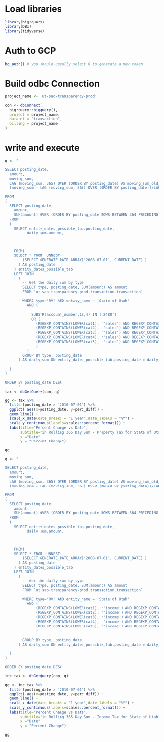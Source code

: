
# Load libraries
```r
library(bigrquery)
library(DBI)
library(tidyverse)
```

# Auth to GCP
```r
bq_auth() # you should usually select 0 to generate a new token
```
# Build odbc Connection
```r
project_name <- 'ut-sao-transparency-prod'

con <- dbConnect(
  bigrquery::bigquery(),
  project = project_name,
  dataset = "transaction",
  billing = project_name
)
```

# write and execute
```r
q <- "

SELECT posting_date, 
  amount,
  moving_sum,
  LAG (moving_sum, 365) OVER (ORDER BY posting_date) AS moving_sum_old_lag,
  (moving_sum - LAG (moving_sum, 365) OVER (ORDER BY posting_date))/LAG (moving_sum, 365) OVER (ORDER BY posting_date) AS perc_diff

FROM
(
  SELECT posting_date,
    amount,
    SUM(amount) OVER (ORDER BY posting_date ROWS BETWEEN 364 PRECEDING AND CURRENT ROW) AS moving_sum
  FROM
  (
    SELECT entity_dates_possible_tab.posting_date,
          daily_sum.amount,
    
          

    FROM(
    SELECT * FROM  UNNEST(
        (SELECT GENERATE_DATE_ARRAY('2008-07-01', CURRENT_DATE) )
      ) AS posting_date 
    ) entity_dates_possible_tab
    LEFT JOIN 
      (
        -- Get the daily sum by type
        SELECT type, posting_date, SUM(amount) AS amount
        FROM `ut-sao-transparency-prod.transaction.transaction`

        WHERE type='RV' AND entity_name = 'State of Utah'
          AND (
          
            SUBSTR(account_number,12,4) IN ('2480')
            OR (
              (REGEXP_CONTAINS(LOWER(cat1), r'sales') AND REGEXP_CONTAINS(LOWER(cat1), r'tax') ) OR
              (REGEXP_CONTAINS(LOWER(cat2), r'sales') AND REGEXP_CONTAINS(LOWER(cat2), r'tax') ) OR
              (REGEXP_CONTAINS(LOWER(cat3), r'sales') AND REGEXP_CONTAINS(LOWER(cat3), r'tax') ) OR
              (REGEXP_CONTAINS(LOWER(cat4), r'sales') AND REGEXP_CONTAINS(LOWER(cat4), r'tax') ) OR
              (REGEXP_CONTAINS(LOWER(cat5), r'sales') AND REGEXP_CONTAINS(LOWER(cat5), r'tax') )
              )
          )
        GROUP BY type, posting_date
      ) AS daily_sum ON entity_dates_possible_tab.posting_date = daily_sum.posting_date
    
  )
)

ORDER BY posting_date DESC
      "
tax <- dbGetQuery(con, q)
```


```r

gg <- tax %>% 
  filter(posting_date > '2010-07-01') %>%
  ggplot( aes(x=posting_date, y=perc_diff)) +
  geom_line() +
  scale_x_date(date_breaks = "1 year",date_labels = "%Y") +
  scale_y_continuous(labels=scales::percent_format()) +
  labs(title="Percent Change vs Date",
       subtitle="in Rolling 365 Day Sum - Property Tax for State of Utah",
       x ="Date", 
       y = "Percent Change")

gg
```



```r
q <- "

SELECT posting_date, 
  amount,
  moving_sum,
  LAG (moving_sum, 365) OVER (ORDER BY posting_date) AS moving_sum_old_lag,
  (moving_sum - LAG (moving_sum, 365) OVER (ORDER BY posting_date))/LAG (moving_sum, 365) OVER (ORDER BY posting_date) AS perc_diff

FROM
(
  SELECT posting_date,
    amount,
    SUM(amount) OVER (ORDER BY posting_date ROWS BETWEEN 364 PRECEDING AND CURRENT ROW) AS moving_sum
  FROM
  (
    SELECT entity_dates_possible_tab.posting_date,
          daily_sum.amount,
    
          

    FROM(
    SELECT * FROM  UNNEST(
        (SELECT GENERATE_DATE_ARRAY('2008-07-01', CURRENT_DATE) )
      ) AS posting_date 
    ) entity_dates_possible_tab
    LEFT JOIN 
      (
        -- Get the daily sum by type
        SELECT type, posting_date, SUM(amount) AS amount
        FROM `ut-sao-transparency-prod.transaction.transaction`

        WHERE type='RV' AND entity_name = 'State of Utah'
          AND (
              (REGEXP_CONTAINS(LOWER(cat1), r'income') AND REGEXP_CONTAINS(LOWER(cat1), r'tax') ) OR
              (REGEXP_CONTAINS(LOWER(cat2), r'income') AND REGEXP_CONTAINS(LOWER(cat2), r'tax') ) OR
              (REGEXP_CONTAINS(LOWER(cat3), r'income') AND REGEXP_CONTAINS(LOWER(cat3), r'tax') ) OR
              (REGEXP_CONTAINS(LOWER(cat4), r'income') AND REGEXP_CONTAINS(LOWER(cat4), r'tax') ) OR
              (REGEXP_CONTAINS(LOWER(cat5), r'income') AND REGEXP_CONTAINS(LOWER(cat5), r'tax') )
              )
          
        GROUP BY type, posting_date
      ) AS daily_sum ON entity_dates_possible_tab.posting_date = daily_sum.posting_date
    
  )
)

ORDER BY posting_date DESC
      "
inc_tax <- dbGetQuery(con, q)
```

```r
gg <- inc_tax %>% 
  filter(posting_date > '2010-07-01') %>%
  ggplot( aes(x=posting_date, y=perc_diff)) +
  geom_line() +
  scale_x_date(date_breaks = "1 year",date_labels = "%Y") +
  scale_y_continuous(labels=scales::percent_format()) +
  labs(title="Percent Change vs Date",
       subtitle="in Rolling 365 Day Sum - Income Tax for State of Utah",
       x ="Date", 
       y = "Percent Change")

gg
```






